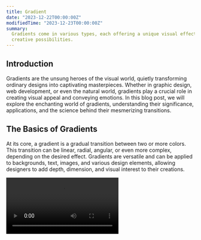 ```yaml
---
title: Gradient
date: "2023-12-22T00:00:00Z"
modifiedTime: "2023-12-23T00:00:00Z"
summary:
  Gradients come in various types, each offering a unique visual effect and
  creative possibilities.
---
```


## Introduction

Gradients are the unsung heroes of the visual world, quietly transforming
ordinary designs into captivating masterpieces. Whether in graphic design, web
development, or even the natural world, gradients play a crucial role in
creating visual appeal and conveying emotions. In this blog post, we will
explore the enchanting world of gradients, understanding their significance,
applications, and the science behind their mesmerizing transitions.

## The Basics of Gradients

At its core, a gradient is a gradual transition between two or more colors. This
transition can be linear, radial, angular, or even more complex, depending on
the desired effect. Gradients are versatile and can be applied to backgrounds,
text, images, and various design elements, allowing designers to add depth,
dimension, and visual interest to their creations.

<Video src="/videos/graaadients.mp4" width={1920} height={1080} />

## Download Free Gradients

<FlexGridTWO
  items={[
    {
      image: "/images/blogs/gradient/cover.jpg",
      name: "Graaadients",
      description: "Download Now",
      url: "/products/graaadients",
    },
  ]}
/>

- All gradients are 100% free.
- +1000 abstract gradient elements and backgrounds for your amazing design
  projects.

### Gradients come in various types, each offering a unique visual effect and creative possibilities. Here are some common types of gradients.

### Linear Gradients

- Description: In a linear gradient, colors transition along a straight line.
  The gradient can be vertical, horizontal, or at any angle, providing a clean
  and structured look.
- Use Cases: Often used for backgrounds, buttons, and other design elements to
  create a smooth transition between two or more colors.

### Radial Gradients

- Description: Radial gradients involve colors transitioning from a central
  point outward, creating a circular or elliptical pattern. This type of
  gradient is useful for creating depth and focal points in designs.
- Use Cases: Frequently applied to buttons, icons, and backgrounds, radial
  gradients add a sense of dimension and focus.

### Angular Gradients

- Description: In angular gradients, colors radiate from a specific point at a
  defined angle. This type of gradient allows for more dynamic and
  unconventional transitions, offering a unique visual appeal.
- Use Cases: Suitable for backgrounds, headers, and other design elements where
  designers want to introduce a more complex color transition.

### Diamond Gradients

- Description: Diamond gradients feature colors transitioning in a
  diamond-shaped pattern. This type of gradient provides a distinct visual
  effect and can be a creative choice for various design elements.
- Use Cases: Applied in backgrounds, logos, or any design element where a unique
  and eye-catching transition is desired.

### Conical Gradients

- Description: In a linear gradient, colors transition along a straight line.
  The gradient can be vertical, horizontal, or at any angle, providing a clean
  and structured look.
- Use Cases: Often used for backgrounds, buttons, and other design elements to
  create a smooth transition between two or more colors.

### Reflected Gradients

- Description: Reflected gradients create a mirror-like effect, where the color
  transition is mirrored along a central axis. This results in a symmetrical and
  balanced appearance.
- Use Cases: Used for backgrounds, headers, or design elements where symmetry
  and balance are important.

### Noise Gradients

- Description: Noise gradients introduce a level of randomness or noise to the
  color transition, creating a textured and organic look. This can add a touch
  of realism or grit to a design.
- Use Cases: Applied in backgrounds, textures, or illustrations where a natural
  or weathered appearance is desired.

### Transparent Gradients

- Description: Transparent gradients involve transitioning between colors with
  varying levels of opacity. This allows for a subtle blending of elements and
  can create a see-through effect.
- Use Cases: Useful for overlays, shadows, or any design where a subtle and
  translucent transition is needed.

## Conclusion

Gradients are more than just a blending of colors; they are a form of visual
poetry that elevates designs to new heights. From the straightforward elegance
of linear gradients to the captivating allure of radial transitions, the art of
gradients is a testament to the creativity and precision that designers bring to
their craft. So, the next time you admire a beautifully designed website or gaze
upon a stunning piece of digital art, take a moment to appreciate the subtle
magic of gradients that breathe life into the visual world.

## Contact

If you will need help, dont hesitate to contact me!
